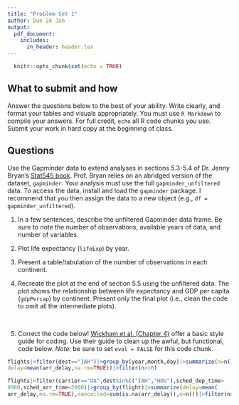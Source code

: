 ```yaml
---
title: "Problem Set 1"
author: Due 24 Jan
output: 
  pdf_document:
    includes:
      in_header: header.tex
---
```


```r
  knitr::opts_chunk$set(echo = TRUE)
```

## What to submit and how
Answer the questions below to the best of your ability. Write clearly, and format your tables and visuals appropriately. You must use `R Markdown` to compile your answers. For full credit, `echo` all R code chunks you use. Submit your work in hard copy at the beginning of class. 

## Questions
Use the Gapminder data to extend analyses in sections 5.3-5.4 of Dr. Jenny Bryan's [Stat545 book](https://stat545.com/). Prof. Bryan relies on an abridged version of the dataset, `gapminder`. Your analysis must use the full `gapminder_unfiltered` data. To access the data, install and load the `gapminder` package. I recommend that you then assign the data to a new object (e.g., `df = gapminder_unfiltered`).

1. In a few sentences, describe the unfiltered Gapminder data frame. Be sure to note the number of observations, available years of data, and number of variables.
2. Plot life expectancy (`lifeExp`) by year. 
3. Present a table/tabulation of the number of observations in each continent. 
4. Recreate the plot at the end of section 5.5 using the unfiltered data. The plot shows the relationship between life expectancy and GDP per capita (`gdpPercap`) by continent. Present only the final plot (i.e., clean the code to omit all the intermediate plots). 

    &nbsp;  

5. Correct the code below! [Wickham et al. (Chapter 4)](https://r4ds.hadley.nz/) offer a basic style guide for coding. Use their guide to clean up the awful, but functional, code below. *Note:* be sure to set `eval = FALSE` for this code chunk.

```r
flights|>filter(dest=="IAH")|>group_by(year,month,day)|>summarize(n=n(),
delay=mean(arr_delay,na.rm=TRUE))|>filter(n>10)

flights|>filter(carrier=="UA",dest%in%c("IAH","HOU"),sched_dep_time>
0900,sched_arr_time<2000)|>group_by(flight)|>summarize(delay=mean(
arr_delay,na.rm=TRUE),cancelled=sum(is.na(arr_delay)),n=n())|>filter(n>10)
```
